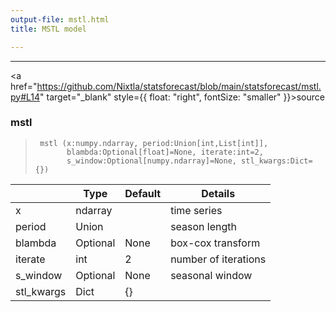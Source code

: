```yaml
---
output-file: mstl.html
title: MSTL model

---
```


------------------------------------------------------------------------

<a
href="https://github.com/Nixtla/statsforecast/blob/main/statsforecast/mstl.py#L14"
target="_blank" style={{ float: "right", fontSize: "smaller" }}>source</a>

### mstl

> ``` text
>  mstl (x:numpy.ndarray, period:Union[int,List[int]],
>        blambda:Optional[float]=None, iterate:int=2,
>        s_window:Optional[numpy.ndarray]=None, stl_kwargs:Dict={})
> ```

|            | **Type** | **Default** | **Details**          |
|------------|----------|-------------|----------------------|
| x          | ndarray  |             | time series          |
| period     | Union    |             | season length        |
| blambda    | Optional | None        | box-cox transform    |
| iterate    | int      | 2           | number of iterations |
| s_window   | Optional | None        | seasonal window      |
| stl_kwargs | Dict     | {}          |                      |

